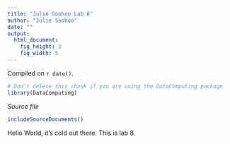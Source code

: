 ```yaml
---
title: "Julie Soohoo Lab 8"
author: "Julie Soohoo"
date: ""
output: 
  html_document:
    fig_height: 3
    fig_width: 5
---
```

Compiled on `r date()`.
<!-- Don't edit in between this line and the one below -->
```r
# Don't delete this chunk if you are using the DataComputing package
library(DataComputing)
```
*Source file* 
```r
includeSourceDocuments()
```
<!-- Don't edit the material above this line -->

Hello World, it's cold out there. This is lab 8.
